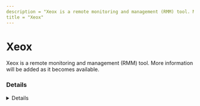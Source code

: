 ```yaml
---
description = "Xeox is a remote monitoring and management (RMM) tool. More information will be added as it becomes available."
title = "Xeox"
---
```




# Xeox

Xeox is a remote monitoring and management (RMM) tool. More information will be added as it becomes available.

### Details
<Details author={""}
         category={""}
         created={""}
         website={""}
         lastModified={"2-14-2024"}
         privileges={""}
         free={ false }
         verification={ false }
/>

#### Installation Paths
<Card code={ ["xeox-agent_x64.exe", "xeox_service_windows.exe", "xeox-agent_*.exe", "xeox-agent_x86.exe"] }/>

#### Supported OS
<Badges color="warning" badges={ ["Windows"] }/>




### Forensic Artifacts




#### Network Artifacts
<EuiSpacer size="xl"/>
<NetworkArtifactsTable data={ [{"Description": "Known remote domains", "Domains": ["*.xeox.com", "xeox.com"], "Ports": []}] }/>




### Detections
- Detects potential network activity of Xeox RMM tool
  - [Sigma Rule](https://github.com/magicsword-io/LOLRMM/blob/main/detections/sigma/xeox_network_sigma.yml)
- Detects potential processes activity of Xeox RMM tool
  - [Sigma Rule](https://github.com/magicsword-io/LOLRMM/blob/main/detections/sigma/xeox_processes_sigma.yml)

### References
- [https://help.xeox.com/knowledge-base/gSuyNfDH6u79M82utnswf2/firewall-settings-xeox-agent-and-integrations/47T7S9tZJ2L1Z2W5gwuXoW](https://help.xeox.com/knowledge-base/gSuyNfDH6u79M82utnswf2/firewall-settings-xeox-agent-and-integrations/47T7S9tZJ2L1Z2W5gwuXoW)

